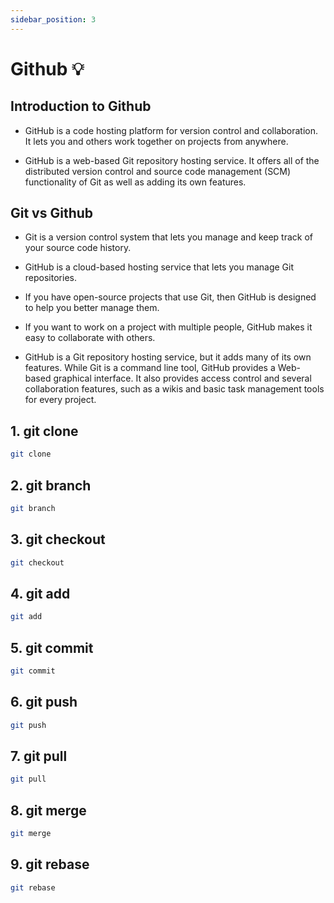 ```yaml
---
sidebar_position: 3
---
```


# Github 💡

## Introduction to Github

- GitHub is a code hosting platform for version control and collaboration. It lets you and others work together on projects from anywhere.

- GitHub is a web-based Git repository hosting service. It offers all of the distributed version control and source code management (SCM) functionality of Git as well as adding its own features.

## Git vs Github
- Git is a version control system that lets you manage and keep track of your source code history.

- GitHub is a cloud-based hosting service that lets you manage Git repositories.

- If you have open-source projects that use Git, then GitHub is designed to help you better manage them.

- If you want to work on a project with multiple people, GitHub makes it easy to collaborate with others.

- GitHub is a Git repository hosting service, but it adds many of its own features. While Git is a command line tool, GitHub provides a Web-based graphical interface. It also provides access control and several collaboration features, such as a wikis and basic task management tools for every project.


## 1. git clone

```bash
git clone 
```

## 2. git branch

```bash
git branch
```

## 3. git checkout

```bash
git checkout
```

## 4. git add

```bash
git add
```

## 5. git commit

```bash
git commit
```

## 6. git push

```bash
git push
```

## 7. git pull

```bash
git pull
```

## 8. git merge

```bash
git merge
```

## 9. git rebase

```bash
git rebase
```


<Comments/>